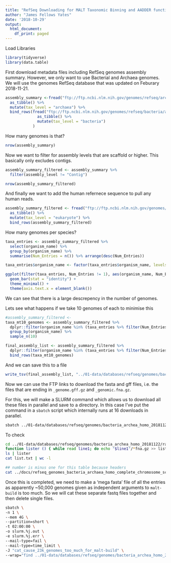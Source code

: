 ```yaml
---
title: "RefSeq Downloading for MALT Taxonomic Binning and AADDER functional Analysis"
author: "James Fellows Yates"
date: '2018-10-29'
output:
  html_document:
    df_print: paged
---
```


Load Libraries

```r
library(tidyverse)
library(data.table)
```


First download metadata files including RefSeq genomes assembly summary. However,
we only want to use Bacterial and Archaea genomes. We will use the genomes 
RefSeq database that was updated on Feburary 2018-11-21.

```r
assembly_summary <-fread("ftp://ftp.ncbi.nlm.nih.gov/genomes/refseq/archaea/assembly_summary.txt", skip = 1) %>% 
  as_tibble() %>%
  mutate(tax_level = "archaea") %>%
  bind_rows(fread("ftp://ftp.ncbi.nlm.nih.gov/genomes/refseq/bacteria/assembly_summary.txt", skip = 1) %>% 
              as_tibble() %>%
              mutate(tax_level = "bacteria")
            )

```

How many genomes is that?

```r
nrow(assembly_summary)

```


Now we want to filter for assembly levels that are scaffold or higher. This
basically only excludes contigs.

```r
assembly_summary_filtered <- assembly_summary %>% 
  filter(assembly_level != "Contig")

nrow(assembly_summary_filtered)
```

And finally we want to add the human refernece sequence to pull any human
reads.

```r
assembly_summary_filtered <- fread("ftp://ftp.ncbi.nlm.nih.gov/genomes/refseq/vertebrate_mammalian/Homo_sapiens/assembly_summary.txt", skip = 1) %>% 
  as_tibble() %>%
  mutate(tax_level = "eukaryote") %>%
  bind_rows(assembly_summary_filtered)
```

How many genomes per species?

```r
taxa_entries <- assembly_summary_filtered %>% 
  select(organism_name) %>% 
  group_by(organism_name) %>% 
  summarise(Num_Entries = n()) %>% arrange(desc(Num_Entries)) 

taxa_entries$organism_name <- factor(taxa_entries$organism_name, levels= taxa_entries$organism_name)

ggplot(filter(taxa_entries, Num_Entries != 1), aes(organism_name, Num_Entries)) +
  geom_bar(stat = "identity") +
  theme_minimal() +
  theme(axis.text.x = element_blank())

```

We can see that there is a large descrepency in the number of genomes.

Lets see what happens if we take 10 genomes of each to minimise this

```r
#assembly_summary_filtered <- 
taxa_mt10_genomes <- assembly_summary_filtered %>% 
  dplyr::filter(organism_name %in% (taxa_entries %>% filter(Num_Entries > 10) %>% pull(organism_name))) %>%
  group_by(organism_name) %>% 
  sample_n(10)

final_assembly_list <- assembly_summary_filtered %>%
  dplyr::filter(organism_name %in% (taxa_entries %>% filter(Num_Entries <= 10) %>% pull(organism_name))) %>%
  bind_rows(taxa_mt10_genomes)

```


And we can save this to a file

```r
write_tsv(final_assembly_list, "../01-data/databases/refseq/genomes/bacteria_archea_homo_20181122/docs/refseq_genomes_bacteria_archaea_homo_complete_chromosome_scaffold_downloadtable_20181122.txt")
```


Now we can use the FTP links to download the fasta and gff files, i.e. the 
files that are ending in `_genome.gff.gz` and `_genomic.fna.gz`.

For this, we will make a SLURM command which allows us to download all
these files in parallel and save to a directory. In this case I've put
the command in a `sbatch` script which internally runs at 16 downloads in 
parallel.

```bash

sbatch ../01-data/databases/refseq/genomes/bacteria_archea_homo_20181122/refseq_genomes_bacteria_archaea_homo_complete_chromosome_scaffold_downloadtable.sh

```

To check
```bash
cd ../01-data/databases/refseq/genomes/bacteria_archea_homo_20181122/raw
function lister () { while read line1; do echo "$line1"/*fna.gz >> list.txt; done }
ls | lister
cat list.txt | wc -l

## number is minus one for this table because headers
cat ../docs/refseq_genomes_bacteria_archaea_homo_complete_chromosome_scaffold_downloadtable_20181122.txt | wc -l

```


Once this is completed, we need to make a 'mega fasta' file of all the 
entries as apparently ~50,000 genomes given as independent arguments to
`malt-build` is too much. So we will cat these separate fastq files together 
and then delete single files.

```bash
sbatch \
-n 1 \
--mem 4G \
--partition=short \
-t 02:00:00 \
-o slurm.%j.out \
-e slurm.%j.err \
--mail-type=fail \
--mail-type=time_limit \
-J "cat_cause_23k_genomes_too_much_for_malt-build" \
--wrap="find ../01-data/databases/refseq/genomes/bacteria_archea_homo_20181122/raw/ -name \*.fna.gz -print0 | xargs -0 cat >> /../01-data/databases/refseq/genomes/bacteria_archea_homo_20181122/refseq_genomes_bacteria_archaea_homo_complete_chromosome_scaffold_20181122.fna.gz && find ../01-data/databases/refseq/genomes/bacteria_archea_homo_20181122/raw/ -name \*.fna.gz -print0 | xargs -0 rm"
```
